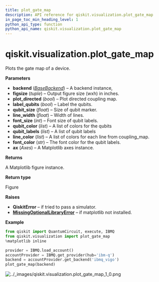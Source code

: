 ```yaml
---
title: plot_gate_map
description: API reference for qiskit.visualization.plot_gate_map
in_page_toc_min_heading_level: 1
python_api_type: function
python_api_name: qiskit.visualization.plot_gate_map
---
```


# qiskit.visualization.plot\_gate\_map

<Function id="qiskit.visualization.plot_gate_map" github="https://github.com/qiskit/qiskit/tree/stable/0.18/qiskit/visualization/gate_map.py" signature="plot_gate_map(backend, figsize=None, plot_directed=False, label_qubits=True, qubit_size=None, line_width=4, font_size=None, qubit_color=None, qubit_labels=None, line_color=None, font_color='w', ax=None)">
  Plots the gate map of a device.

  **Parameters**

  *   **backend** ([*BaseBackend*](qiskit.providers.BaseBackend "qiskit.providers.BaseBackend")) – A backend instance,
  *   **figsize** (*tuple*) – Output figure size (wxh) in inches.
  *   **plot\_directed** (*bool*) – Plot directed coupling map.
  *   **label\_qubits** (*bool*) – Label the qubits.
  *   **qubit\_size** (*float*) – Size of qubit marker.
  *   **line\_width** (*float*) – Width of lines.
  *   **font\_size** (*int*) – Font size of qubit labels.
  *   **qubit\_color** (*list*) – A list of colors for the qubits
  *   **qubit\_labels** (*list*) – A list of qubit labels
  *   **line\_color** (*list*) – A list of colors for each line from coupling\_map.
  *   **font\_color** (*str*) – The font color for the qubit labels.
  *   **ax** (*Axes*) – A Matplotlib axes instance.

  **Returns**

  A Matplotlib figure instance.

  **Return type**

  Figure

  **Raises**

  *   **QiskitError** – if tried to pass a simulator.
  *   [**MissingOptionalLibraryError**](qiskit.aqua.MissingOptionalLibraryError "qiskit.aqua.MissingOptionalLibraryError") – if matplotlib not installed.

  **Example**

  ```python
  from qiskit import QuantumCircuit, execute, IBMQ
  from qiskit.visualization import plot_gate_map
  %matplotlib inline

  provider = IBMQ.load_account()
  accountProvider = IBMQ.get_provider(hub='ibm-q')
  backend = accountProvider.get_backend('ibmq_vigo')
  plot_gate_map(backend)
  ```

  ![../\_images/qiskit.visualization.plot\_gate\_map\_1\_0.png](/images/api/qiskit/0.29/qiskit.visualization.plot_gate_map_1_0.png)
</Function>

